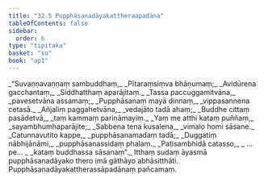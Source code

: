 ```yaml
---
title: "32.5 Pupphāsanadāyakattheraapadāna"
tableOfContents: false
sidebar:
  order: 6
type: "tipitaka"
basket: "su"
book: "ap1"
---
```



<DynamicBreadcrumb />

<Division number="20" book="ap1">

<Paragraph number="3533" type="verses" book="ap1">
_“Suvaṇṇavaṇṇaṃ sambuddhaṃ,_  
_Pītaraṃsiṃva bhāṇumaṃ;_  
_Avidūrena gacchantaṃ,_  
_Siddhatthaṃ aparājitaṃ._  

</Paragraph>

</Division>
<Division number="21" book="ap1">

<Paragraph number="3534" type="verses" book="ap1">
_Tassa paccuggamitvāna,_  
_pavesetvāna assamaṃ;_  
_Pupphāsanaṃ mayā dinnaṃ,_  
_vippasannena cetasā._  

</Paragraph>

</Division>
<Division number="22" book="ap1">

<Paragraph number="3535" type="verses" book="ap1">
_Añjaliṃ paggahetvāna,_  
_vedajāto tadā ahaṃ;_  
_Buddhe cittaṃ pasādetvā,_  
_taṃ kammaṃ pariṇāmayiṃ._  

</Paragraph>

</Division>
<Division number="23" book="ap1">

<Paragraph number="3536" type="verses" book="ap1">
_Yaṃ me atthi kataṃ puññaṃ,_  
_sayambhumhaparājite;_  
_Sabbena tena kusalena,_  
_vimalo homi sāsane._  

</Paragraph>

</Division>
<Division number="24" book="ap1">

<Paragraph number="3537" type="verses" book="ap1">
_Catunnavutito kappe,_  
_pupphāsanamadaṃ tadā;_  
_Duggatiṃ nābhijānāmi,_  
_pupphāsanassidaṃ phalaṃ._  

</Paragraph>

</Division>
<Division number="25" book="ap1">

<Paragraph number="3538" type="verses" book="ap1">
_Paṭisambhidā catasso,_  
_ …pe… _  
_kataṃ buddhassa sāsanaṃ”._  

</Paragraph>

<Paragraph number="3539" book="ap1">
Itthaṃ sudaṃ āyasmā pupphāsanadāyako thero imā gāthāyo abhāsitthāti.

</Paragraph>
</Division>

<Paragraph number="3540" type="center" book="ap1">
Pupphāsanadāyakattherassāpadānaṃ pañcamaṃ.
</Paragraph>